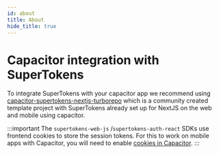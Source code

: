 ```yaml
---
id: about
title: About
hide_title: true
---
```


# Capacitor integration with SuperTokens

To integrate SuperTokens with your capacitor app we recommend using [capacitor-supertokens-nextjs-turborepo](https://github.com/RobSchilderr/capacitor-supertokens-nextjs-turborepo) which is a community created template project with SuperTokens already set up for NextJS on the web and mobile using capacitor.

:::important
The `supertokens-web-js` /`supertokens-auth-react` SDKs use frontend cookies to store the session tokens. For this to work on mobile apps with Capacitor, you will need to enable [cookies in Capacitor](https://capacitorjs.com/docs/apis/cookies).
:::